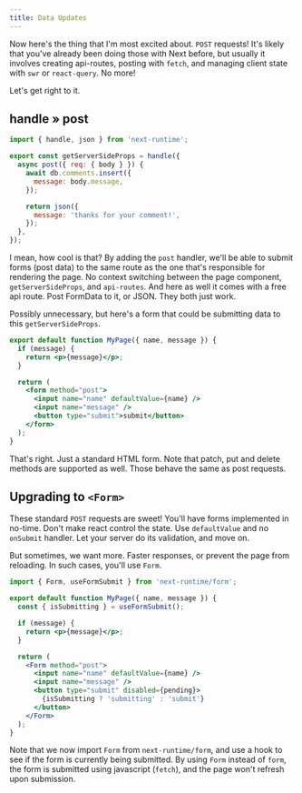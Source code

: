 ```yaml
---
title: Data Updates
---
```


Now here's the thing that I'm most excited about. `POST` requests! It's likely
that you've already been doing those with Next before, but usually it involves
creating api-routes, posting with `fetch`, and managing client state with `swr`
or `react-query`. No more!

Let's get right to it.

## handle » post

```js
import { handle, json } from 'next-runtime';

export const getServerSideProps = handle({
  async post({ req: { body } }) {
    await db.comments.insert({
      message: body.message,
    });

    return json({
      message: 'thanks for your comment!',
    });
  },
});
```

I mean, how cool is that? By adding the `post` handler, we'll be able to submit
forms (post data) to the same route as the one that's responsible for rendering
the page. No context switching between the page component, `getServerSideProps`,
and `api-routes`. And here as well it comes with a free api route. Post FormData
to it, or JSON. They both just work.

Possibly unnecessary, but here's a form that could be submitting data to this
`getServerSideProps`.

```jsx
export default function MyPage({ name, message }) {
  if (message) {
    return <p>{message}</p>;
  }

  return (
    <form method="post">
      <input name="name" defaultValue={name} />
      <input name="message" />
      <button type="submit">submit</button>
    </form>
  );
}
```

That's right. Just a standard HTML form. Note that patch, put and delete methods
are supported as well. Those behave the same as post requests.

## Upgrading to `<Form>`

These standard `POST` requests are sweet! You'll have forms implemented in
no-time. Don't make react control the state. Use `defaultValue` and no
`onSubmit` handler. Let your server do its validation, and move on.

But sometimes, we want more. Faster responses, or prevent the page from
reloading. In such cases, you'll use `Form`.

```jsx
import { Form, useFormSubmit } from 'next-runtime/form';

export default function MyPage({ name, message }) {
  const { isSubmitting } = useFormSubmit();

  if (message) {
    return <p>{message}</p>;
  }

  return (
    <Form method="post">
      <input name="name" defaultValue={name} />
      <input name="message" />
      <button type="submit" disabled={pending}>
        {isSubmitting ? 'submitting' : 'submit'}
      </button>
    </Form>
  );
}
```

Note that we now import `Form` from `next-runtime/form`, and use a hook to see
if the form is currently being submitted. By using `Form` instead of `form`, the
form is submitted using javascript (`fetch`), and the page won't refresh upon
submission.
